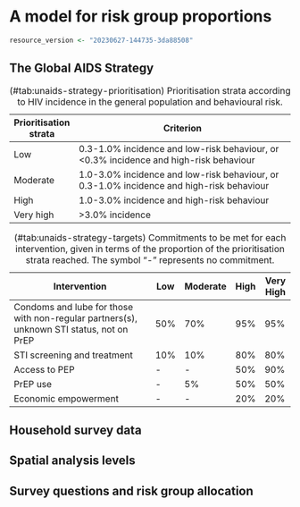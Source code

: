 # A model for risk group proportions

```r
resource_version <- "20230627-144735-3da88508"
```

## The Global AIDS Strategy

| Prioritisation strata | Criterion                                                                                  |
|-----------------------|--------------------------------------------------------------------------------------------|
| Low                   | 0.3-1.0\% incidence and low-risk behaviour, or <0.3\% incidence and high-risk behaviour    |
| Moderate              | 1.0-3.0\% incidence and low-risk behaviour, or 0.3-1.0\% incidence and high-risk behaviour |
| High                  | 1.0-3.0\% incidence and high-risk behaviour                                                |
| Very high             | >3.0\% incidence                                                                           |

Table: (\#tab:unaids-strategy-prioritisation) Prioritisation strata according to HIV incidence in the general population and behavioural risk.

| Intervention                                                 | Low  | Moderate | High | Very High |
|--------------------------------------------------------------|------|----------|------|-----------|
| Condoms and lube for those with non-regular partners(s), unknown STI status, not on PrEP | 50\% | 70\% | 95\% | 95\% |
| STI screening and treatment                                  | 10\% | 10\%     | 80\% | 80\%      |
| Access to PEP                                                | -    | -        | 50\% | 90\%      |
| PrEP use                                                     | -    | 5\%      | 50\% | 50\%      |
| Economic empowerment                                         | -    | -        | 20\% | 20\%      |

Table: (\#tab:unaids-strategy-targets) Commitments to be met for each intervention, given in terms of the proportion of the prioritisation strata reached. The symbol "-" represents no commitment.

## Household survey data

\begin{longtable}{rlrcrrrr}
\toprule
\multicolumn{1}{l}{} &  &  &  & \multicolumn{4}{c}{Sample size} \\ 
\cmidrule(lr){5-8}
\multicolumn{1}{l}{} & Type & Year & Transactional sex question & 15-19 & 20-24 & 25-29 & Total \\ 
\midrule
\multicolumn{1}{l}{Botswana} \\ 
\midrule
 & BAIS & 2013 & \cmark & 557 & 588 & 649 & 1794 \\ 
Total &  &  &  & $557$ & $588$ & $649$ & $1794$ \\ 
\midrule
\multicolumn{1}{l}{Cameroon} \\ 
\midrule
 & DHS & 2004 & \xmark & 2675 & 2207 & 1732 & 6614 \\ 
 & DHS & 2011 & \xmark & 3588 & 3115 & 2655 & 9358 \\ 
 & PHIA & 2017 & \xmark & 2620 & 2339 & 2259 & 7218 \\ 
 & DHS & 2018 & \cmark & 3349 & 2463 & 2345 & 8157 \\ 
Total &  &  &  & $12232$ & $10124$ & $8991$ & $31347$ \\ 
\midrule
\multicolumn{1}{l}{Kenya} \\ 
\midrule
 & DHS & 2003 & \xmark & 1819 & 1709 & 1391 & 4919 \\ 
 & DHS & 2008 & \xmark & 1767 & 1743 & 1419 & 4929 \\ 
 & DHS & 2014 & \xmark & 2861 & 2534 & 2858 & 8253 \\ 
Total &  &  &  & $6447$ & $5986$ & $5668$ & $18101$ \\ 
\midrule
\multicolumn{1}{l}{Lesotho} \\ 
\midrule
 & DHS & 2004 & \xmark & 1761 & 1455 & 1026 & 4242 \\ 
 & DHS & 2009 & \xmark & 1833 & 1543 & 1194 & 4570 \\ 
 & DHS & 2014 & \xmark & 1537 & 1292 & 1067 & 3896 \\ 
 & PHIA & 2017 & \cmark & 1156 & 1202 & 1054 & 3412 \\ 
Total &  &  &  & $6287$ & $5492$ & $4341$ & $16120$ \\ 
\midrule
\multicolumn{1}{l}{Mozambique} \\ 
\midrule
 & AIS & 2009 & \xmark & 1031 & 1106 & 987 & 3124 \\ 
 & DHS & 2011 & \xmark & 2932 & 2299 & 2206 & 7437 \\ 
 & AIS & 2015 & \xmark & 1552 & 1389 & 1080 & 4021 \\ 
Total &  &  &  & $5515$ & $4794$ & $4273$ & $14582$ \\ 
\midrule
\multicolumn{1}{l}{Malawi} \\ 
\midrule
 & DHS & 2000 & \xmark & 2914 & 2998 & 2358 & 8270 \\ 
 & DHS & 2004 & \xmark & 2407 & 2823 & 2135 & 7365 \\ 
 & DHS & 2010 & \xmark & 5031 & 4387 & 4309 & 13727 \\ 
 & DHS & 2015 & \cmark & 5273 & 5094 & 3976 & 14343 \\ 
 & PHIA & 2016 & \cmark & 1646 & 1934 & 1511 & 5091 \\ 
Total &  &  &  & $17271$ & $17236$ & $14289$ & $48796$ \\ 
\midrule
\multicolumn{1}{l}{Namibia} \\ 
\midrule
 & DHS & 2000 & \xmark & 1427 & 1313 & 1098 & 3838 \\ 
 & DHS & 2006 & \xmark & 2203 & 1869 & 1544 & 5616 \\ 
 & DHS & 2013 & \xmark & 1852 & 1709 & 1481 & 5042 \\ 
 & PHIA & 2017 & \cmark & 1491 & 1525 & 1370 & 4386 \\ 
Total &  &  &  & $6973$ & $6416$ & $5493$ & $18882$ \\ 
\midrule
\multicolumn{1}{l}{Eswatini} \\ 
\midrule
 & DHS & 2006 & \xmark & 1265 & 1027 & 731 & 3023 \\ 
 & PHIA & 2017 & \xmark & 1031 & 895 & 811 & 2737 \\ 
Total &  &  &  & $2296$ & $1922$ & $1542$ & $5760$ \\ 
\midrule
\multicolumn{1}{l}{Tanzania} \\ 
\midrule
 & AIS & 2003 & \xmark & 1466 & 1377 & 1270 & 4113 \\ 
 & AIS & 2007 & \xmark & 2137 & 1676 & 1509 & 5322 \\ 
 & DHS & 2010 & \xmark & 2221 & 1860 & 1613 & 5694 \\ 
 & AIS & 2012 & \xmark & 2474 & 1923 & 1815 & 6212 \\ 
 & PHIA & 2016 & \cmark & 2999 & 2845 & 2521 & 8365 \\ 
Total &  &  &  & $11297$ & $9681$ & $8728$ & $29706$ \\ 
\midrule
\multicolumn{1}{l}{Uganda} \\ 
\midrule
 & DHS & 2000 & \xmark & 1687 & 1541 & 1326 & 4554 \\ 
 & DHS & 2006 & \xmark & 1948 & 1660 & 1404 & 5012 \\ 
 & AIS & 2011 & \xmark & 2451 & 2164 & 1921 & 6536 \\ 
 & DHS & 2011 & \xmark & 2025 & 1664 & 1614 & 5303 \\ 
 & DHS & 2016 & \cmark & 4276 & 3782 & 3014 & 11072 \\ 
 & PHIA & 2016 & \xmark & 3289 & 3059 & 2574 & 8922 \\ 
\midrule 
Total &  &  &  & $15676$ & $13870$ & $11853$ & $41399$ \\ 
\midrule
\multicolumn{1}{l}{South Africa} \\ 
\midrule
 & DHS & 2016 & \cmark & 1505 & 1408 & 1397 & 4310 \\ 
Total &  &  &  & $1505$ & $1408$ & $1397$ & $4310$ \\ 
\midrule
\multicolumn{1}{l}{Zambia} \\ 
\midrule
 & DHS & 2007 & \xmark & 1598 & 1405 & 1373 & 4376 \\ 
 & DHS & 2013 & \xmark & 3685 & 3036 & 2789 & 9510 \\ 
 & PHIA & 2016 & \cmark & 2120 & 2045 & 1619 & 5784 \\ 
 & DHS & 2018 & \cmark & 3112 & 2687 & 2166 & 7965 \\ 
Total &  &  &  & $10515$ & $9173$ & $7947$ & $27635$ \\ 
\midrule
\multicolumn{1}{l}{Zimbabwe} \\ 
\midrule
 & DHS & 1999 & \xmark & 1467 & 1230 & 1011 & 3708 \\ 
 & DHS & 2005 & \xmark & 2128 & 1943 & 1438 & 5509 \\ 
 & DHS & 2010 & \xmark & 1963 & 1796 & 1679 & 5438 \\ 
 & DHS & 2015 & \cmark & 2154 & 1777 & 1646 & 5577 \\ 
 & PHIA & 2016 & \cmark & 2114 & 1817 & 1573 & 5504 \\ 
Total &  &  &  & $9826$ & $8563$ & $7347$ & $25736$ \\ 
\midrule 
\midrule 
Total &  &  &  & $106397$ & $95253$ & $82518$ & $284168$ \\ 
\bottomrule
\caption{All of the surveys that used in the analysis and their sample sizes, disaggregated by respondent age.}
\label{tab:surveys-used}
\end{longtable}

\begin{table}[h]
\centering
\begin{tabularx}{\textwidth}{lX}
\toprule
Survey & Exclusion reason \\ 
 \midrule
MOZ2003DHS & No GPS coordinates available to place survey clusters within districts. \\
TZA2015DHS & Insufficient sexual behaviour questions. \\
UGA2004AIS & Unable to download region boundaries. \\
ZMB2002DHS & No GPS coordinates available to place survey clusters within districts. \\
\bottomrule
\end{tabularx}
\label{tab:surveys-excluded}
\caption{All of that surveys that were excluded from the analysis.}
\end{table}

## Spatial analysis levels

\begin{table}[h]
\centering
\begin{tabularx}{\textwidth}{lXX}
\toprule
Country & Number of areas & Analysis level \\ 
\midrule
Botswana & 27 & 3 \\ 
Cameroon & 58 & 2 \\ 
Kenya & 47 & 2 \\ 
Lesotho & 10 & 1 \\ 
Mozambique & 161 & 3 \\ 
Malawi & 33 & 5 \\ 
Namibia & 38 & 2 \\ 
Eswatini & 4 & 1 \\ 
Tanzania & 195 & 4 \\ 
Uganda & 136 & 3 \\ 
South Africa & 52 & 2 \\ 
Zambia & 116 & 2 \\ 
Zimbabwe & 63 & 2 \\ 
\bottomrule
\end{tabularx}
\label{tab:area-levels}
\caption{The numer of areas and analysis levels for each country that were used in the analysis.}
\end{table}

## Survey questions and risk group allocation {#survey-questions}

\begin{table}[h]
\centering
\begin{tabularx}{\textwidth}{lX}
\toprule
Variable(s) & Description \\
\midrule
\texttt{v501} & Current marital status of the respondent. \\
\texttt{v529} & Computed time since last sexual intercourse. \\
\texttt{v531} & Age at first sexual intercourse--imputed. \\
\texttt{v766b} & Number of sexual partners during the last 12 months (including husband). \\
\texttt{v767[a, b, c]} & Relationship with last three sexual partners. Options are: spouse, boyfriend not living with respondent, other friend, casual acquaintance, relative, commercial sex worker, live-in partner, other. \\
\texttt{v791a} & Had sex in return for gifts, cash or anything else in the past 12 months. Asked only to women 15-24 who are not in a union. \\
\bottomrule
\end{tabularx}
\caption{The survey questions included in AIDS Indicator Survey (AIS) and Demographic and Health Surveys (DHS).}
\end{table}

\begin{table}[h]
\centering
\begin{tabularx}{\textwidth}{lX}
\toprule
Variable(s) & Description \\
\midrule
\texttt{part12monum} & Number of sexual partners during the last 12 months (including husband). \\
\texttt{part12modkr} & Reason for leaving \texttt{part12monum} blank. \\
\texttt{partlivew[1, 2, 3]} & Does the person you had sex with live in this household? \\
\texttt{partrelation[1, 2, 3]} & Relationship with last three sexual partners. Options are: husband, live-in partner, partner (not living with), ex-spouse/partner, friend/acquaintance, sex worker, sex worker client, stranger, other, don't know, refused. \\
\texttt{sellsx12mo} & Had sex for money and/or gifts in the last 12 months. \\
\texttt{buysx12mo} & Paid money or given gifts for sex in the last 12 months. \\
\bottomrule
\end{tabularx}
\caption{The survey questions included in Population-Based HIV Impact Assessment (PHIA) surveys.}
\end{table}
